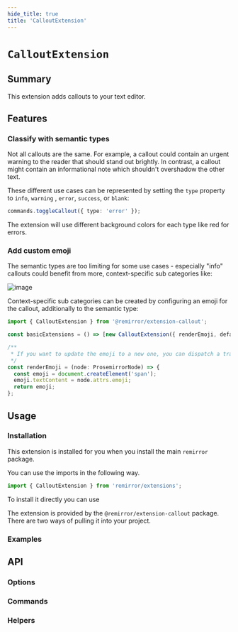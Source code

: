 ```yaml
---
hide_title: true
title: 'CalloutExtension'
---
```



# `CalloutExtension`

## Summary

This extension adds callouts to your text editor.

## Features

### Classify with semantic types

Not all callouts are the same. For example, a callout could contain an urgent warning to the reader that should stand out brightly. In contrast, a callout might contain an informational note which shouldn't overshadow the other text.

These different use cases can be represented by setting the `type` property to `info`, `warning` , `error`, `success`, or `blank`:

```ts
commands.toggleCallout({ type: 'error' });
```

The extension will use different background colors for each type like red for errors.

### Add custom emoji

The semantic types are too limiting for some use cases - especially "info" callouts could benefit from more, context-specific sub categories like:

![image](https://user-images.githubusercontent.com/9339055/126482400-9fb5b5ad-aaa0-48b5-a4b1-e162b116a027.png)

Context-specific sub categories can be created by configuring an emoji for the callout, additionally to the semantic type:

```ts
import { CalloutExtension } from '@remirror/extension-callout';

const basicExtensions = () => [new CalloutExtension({ renderEmoji, defaultEmoji: '💡' })];

/**
 * If you want to update the emoji to a new one, you can dispatch a transaction to update the `emoji` attrs inside this function.
 */
const renderEmoji = (node: ProsemirrorNode) => {
  const emoji = document.createElement('span');
  emoji.textContent = node.attrs.emoji;
  return emoji;
};
```

## Usage

### Installation

This extension is installed for you when you install the main `remirror` package.

You can use the imports in the following way.

```ts
import { CalloutExtension } from 'remirror/extensions';
```

To install it directly you can use

The extension is provided by the `@remirror/extension-callout` package. There are two ways of pulling it into your project.

### Examples

<Basic />

<WithEmojiPicker />

<WithRandomEmoji />

## API

### Options

### Commands

### Helpers
